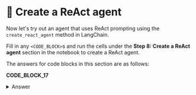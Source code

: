 # 👐 Create a ReAct agent

Now let's try out an agent that uses ReAct prompting using the `create_react_agent` method in LangChain.

Fill in any `<CODE_BLOCK>`s and run the cells under the **Step 8: Create a ReAct agent** section in the notebook to create a ReAct agent.

The answers for code blocks in this section are as follows:

**CODE_BLOCK_17**

<details>
<summary>Answer</summary>
<div>
```python
agent = create_react_agent(llm, tools, prompt)
agent_executor = AgentExecutor(
    agent=agent,
    tools=tools,
    verbose=True,
    handle_parsing_errors="Check your output. Make an observation in order to determine whether or not you have the final answer.\
        If you do, use the exact characters `Final Answer` and exit.",
)
```
</div>
</details>